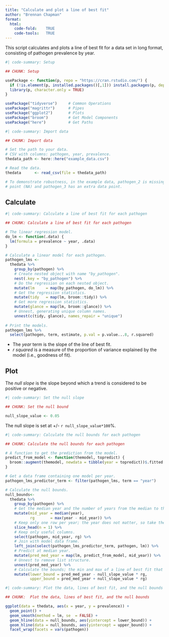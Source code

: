 ```yaml
---
title: "Calculate and plot a line of best fit"
author: "Brennan Chapman"
format: 
  html:
    code-fold:    TRUE
    code-tools:   TRUE
---
```


This script calculates and plots a line of best fit for a data set in long format,
consisting of pathogen prevalence by year.

```r
#| code-summary: Setup

## CHUNK: Setup

usePackage <- function(p, repo = "https://cran.rstudio.com/") {
  if (!is.element(p, installed.packages()[,1])) install.packages(p, dep = TRUE, repos = repo)
  library(p, character.only = TRUE)
}

usePackage("tidyverse")     # Common Operations
usePackage("magrittr")      # Pipes
usePackage("ggplot2")       # Plots
usePackage("broom")         # Get Model Components
usePackage("here")          # Get Paths
```

```r
#| code-summary: Import data

## CHUNK: Import data

# Set the path to your data.
# CSV with columns: pathogen, year, prevalence.
thedata_path <- here::here("example_data.csv")

# Read the data.
thedata      <- read_csv(file = thedata_path)

# To demonstrate robustness, in the example data, pathogen_2 is missing a data 
# point (NA) and pathogen_3 has an extra data point.

```


## Calculate 

```r
#| code-summary: Calculate a line of best fit for each pathogen

## CHUNK: Calculate a line of best fit for each pathogen

# The linear regression model.
do_lm <- function(.data) {
  lm(formula = prevalence ~ year, .data)
}

# Calculate a linear model for each pathogen.
pathogen_lms <-
  thedata %>%
    group_by(pathogen) %>%
    # Create nested object with name "by_pathogen".
    nest(.key = "by_pathogen") %>% 
    # Do the regression on each nested object.
    mutate(lm     = map(by_pathogen, do_lm)) %>%
    # Get the regression statistics.
    mutate(tidy   = map(lm, broom::tidy)) %>% 
    # Get more regression statistics.
    mutate(glance = map(lm, broom::glance)) %>% 
    # Unnest, generating unique column names.
    unnest(c(tidy, glance), names_repair = "unique")
    
# Print the models.
pathogen_lms %>%
  select(pathogen, term, estimate, p.val = p.value...8, r.squared)

```

- The *year* term is the slope of the line of best fit. 
- *r squared* is a measure of the proportion of variance explained by the model 
  (i.e., goodness of fit).


## Plot

The *null slope* is the slope beyond which a trend is considered to be positive
or negative.

```r
#| code-summary: Set the null slope

## CHUNK: Set the null bound

null_slope_value <- 0.05

```


The null slope is set at +/- `r null_slope_value*100`%.

```r
#| code-summary: Calculate the null bounds for each pathogen

## CHUNK: Calculate the null bounds for each pathogen

# A function to get the prediction from the model.
predict_from_model <- function(themodel, topredict) {
  broom::augment(themodel, newdata = tibble(year = topredict))$.fitted
}

# Get a data frame containing one model per year.
pathogen_lms_predictor_term <- filter(pathogen_lms, term == "year")

# Calculate the null bounds.
null_bounds<- 
  thedata %>%
    group_by(pathogen) %>%
    # Get the median year and the number of years from the median to the range. 
    mutate(mid_year = median(year), 
           rg       = max(year - mid_year)) %>%
    # Keep only one row per year; the year does not matter, so take the first.
    slice_head(n = 1) %>%
    # Keep only useful columns.
    select(pathogen, mid_year, rg) %>%
    # Join with model data frame.
    left_join(select(pathogen_lms_predictor_term, pathogen, lm)) %>%
    # Predict at median year.
    mutate(pred_med_year = map(lm, predict_from_model, mid_year)) %>%
    # Unnest to remove list structure.
    unnest(pred_med_year) %>%
    # Calculate the bounds; the min and max of a line of best fit that is null.
    mutate(lower_bound = pred_med_year - null_slope_value * rg, 
           upper_bound = pred_med_year + null_slope_value * rg)

```

```r
#| code-summary: Plot the data, lines of best fit, and the null bounds

## CHUNK:  Plot the data, lines of best fit, and the null bounds

ggplot(data = thedata, aes(x = year, y = prevalence)) + 
  geom_point() +
  geom_smooth(method = lm, se  = FALSE) + 
  geom_hline(data = null_bounds, aes(yintercept = lower_bound)) + 
  geom_hline(data = null_bounds, aes(yintercept = upper_bound)) + 
  facet_wrap(facets = vars(pathogen))

```


